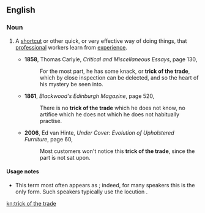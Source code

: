 ==English==

===Noun===
{{en-noun|head=[[trick]] [[of]] [[the]] [[trade]]|pl=tricks of the trade}}

# {{idiomatic}} A [[shortcut]] or other quick, or very effective way of doing things, that [[professional]] workers learn from [[experience]].
#* '''1858''', Thomas Carlyle, ''Critical and Miscellaneous Essays'', page 130,
#*: For the most part, he has some knack, or '''trick of the trade''', which by close inspection can be delected, and so the heart of his mystery be seen into.
#* '''1861''', ''Blackwood's Edinburgh Magazine'', page 520,
#*: There is no '''trick of the trade''' which he does not know, no artifice which he does not which he does not habitually practise.
#* '''2006''', Ed van Hinte, ''Under Cover: Evolution of Upholstered Furniture'', page 60,
#*: Most customers won't notice this '''trick of the trade''', since the part is not sat upon.

====Usage notes====
* This term most often appears as {{term||the tricks of the trade}}; indeed, for many speakers this is the only form. Such speakers typically use the locution {{term||one of the tricks of the trade}}.

[[kn:trick of the trade]]